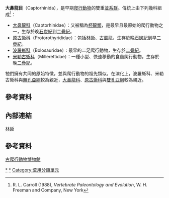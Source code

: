 {{Automatic taxobox
| taxon = Captorhinida
| authority = Carroll, 1988
| image = Labidosaurus hamatus.JPG
| image_caption = [[鋏龍|鋏龍]]的化石
| fossil_range = [[石炭紀|石炭紀]]晚期到[[二疊紀|二疊紀]]晚期
| subdivision_ranks = [[科|科]]
| subdivision = 
*[[大鼻龍科|大鼻龍科]] Captorhinidae
*[[原古蜥科|原古蜥科]] Protorothyrididae
*[[波羅蜥科|波羅蜥科]] Bolosauridae
*[[米勒古蜥科|米勒古蜥科]] Millerettidae
}}

'''大鼻龍目'''（Captorhinida），是早期[[爬行動物|爬行動物]]的雙重[[並系群|並系群]]。傳統上由下列幾科組成<ref>R. L. Carroll (1988), ''Vertebrate Paleontology and Evolution'', W. H. Freeman and Company, New York</ref>：

*[[大鼻龍科|大鼻龍科]]（Captorhinidae）：又被稱為[[杯龍類|杯龍類]]，是最早且最原始的爬行動物之一，生存於晚[[石炭紀|石炭紀]]到[[二疊紀|二疊紀]]。
*[[原古蜥科|原古蜥科]]（Protorothyrididae）：包括[[林蜥|林蜥]]、[[古窗龍|古窗龍]]，生存於晚[[石炭紀|石炭紀]]到早[[二疊紀|二疊紀]]。
*[[波羅蜥科|波羅蜥科]]（Bolosauridae）：最早的二足爬行動物，生存於[[二疊紀|二疊紀]]。
*[[米勒古蜥科|米勒古蜥科]]（Millerettidae）：一種小型、快速移動的食蟲爬行動物，生存於晚[[二疊紀|二疊紀]]。

牠們擁有共同的原始特徵，並與爬行動物的祖先類似。在演化上，波羅蜥科、米勒古蜥科與[[無孔亞綱|無孔亞綱]]較為親近，[[大鼻龍科|大鼻龍科]]、[[原古蜥科|原古蜥科]]與[[雙孔亞綱|雙孔亞綱]]較為親近。

==參考資料==
{{reflist}}

==內部連結==
[[林蜥|林蜥]]

==參考資料==
[http://www.uua.cn/Reptilia/Anapsida/200703/4873.html 古爬行動物博物館]{{dead link|date=2018年5月 |bot=InternetArchiveBot |fix-attempted=yes }}
{{真爬行動物|E.}}
{{Taxonbar|from=Q1932463}}

[[Category:无孔亚纲|*]]
[[Category:爬行動物|*]]
[[Category:棄用分類單元|Category:棄用分類單元]]


{{Paleo-reptile-stub}}